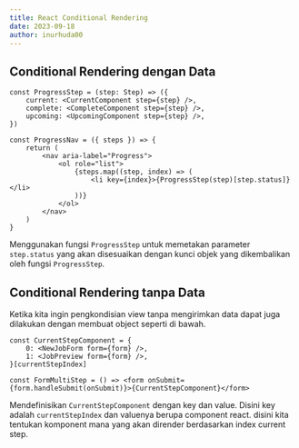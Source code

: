 ```yaml
---
title: React Conditional Rendering
date: 2023-09-18
author: inurhuda00
---
```


## Conditional Rendering dengan Data

```tsx
const ProgressStep = (step: Step) => ({
	current: <CurrentComponent step={step} />,
	complete: <CompleteComponent step={step} />,
	upcoming: <UpcomingComponent step={step} />,
})

const ProgressNav = ({ steps }) => {
	return (
		<nav aria-label="Progress">
			<ol role="list">
				{steps.map((step, index) => (
					<li key={index}>{ProgressStep(step)[step.status]}</li>
				))}
			</ol>
		</nav>
	)
}
```

Menggunakan fungsi `ProgressStep` untuk memetakan parameter `step.status` yang akan disesuaikan dengan kunci objek yang dikembalikan oleh fungsi `ProgressStep`.

## Conditional Rendering tanpa Data

Ketika kita ingin pengkondisian view tanpa mengirimkan data dapat juga dilakukan dengan membuat object seperti di bawah.

```tsx
const CurrentStepComponent = {
	0: <NewJobForm form={form} />,
	1: <JobPreview form={form} />,
}[currentStepIndex]

const FormMultiStep = () => <form onSubmit={form.handleSubmit(onSubmit)}>{CurrentStepComponent}</form>
```

Mendefinisikan `CurrentStepComponent` dengan key dan value. Disini key adalah `currentStepIndex` dan valuenya berupa component react.
disini kita tentukan komponent mana yang akan dirender berdasarkan index current step.

